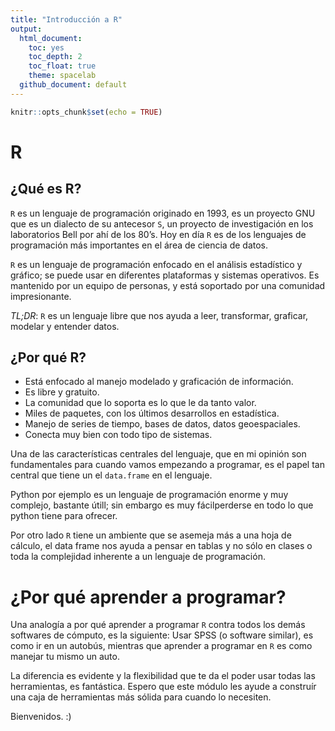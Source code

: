 ```yaml
---
title: "Introducción a R"
output:
  html_document:
    toc: yes
    toc_depth: 2
    toc_float: true
    theme: spacelab
  github_document: default
---
```


```r
knitr::opts_chunk$set(echo = TRUE)

```

# R 
	
## ¿Qué es R? 

`R` es un lenguaje de programación originado en 1993, es un proyecto GNU 
que es un dialecto de su antecesor `S`, un proyecto de investigación en los 
laboratorios Bell por ahí de los 80's. Hoy en día `R` es de los lenguajes de 
programación más importantes en el área de ciencia de datos.

`R` es un lenguaje de programación enfocado en el análisis estadístico y gráfico;
se puede usar en diferentes plataformas y sistemas operativos. Es mantenido por un 
equipo de personas, y está soportado por una comunidad impresionante. 


*TL;DR*: `R` es un lenguaje libre que nos ayuda a leer, transformar, graficar, 
modelar y entender datos.

## ¿Por qué R?

- Está enfocado al manejo modelado y graficación de información.
- Es  libre y gratuito.
- La comunidad que lo soporta es lo que le da tanto valor.
- Miles de paquetes, con los últimos desarrollos en estadística.
- Manejo de series de tiempo, bases de datos, datos geoespaciales.
- Conecta muy bien con todo tipo de sistemas.

Una de las características centrales del lenguaje, que en mi opinión son 
fundamentales para cuando vamos empezando a programar, es el papel tan central 
que tiene un el `data.frame` en el lenguaje. 

Python por ejemplo es un lenguaje de programación enorme y muy complejo, 
bastante útill; sin embargo es muy fácilperderse en todo lo que python 
tiene para ofrecer. 

Por otro lado `R` tiene un ambiente que se asemeja más a una hoja de cálculo, 
el data frame nos ayuda a pensar en tablas y no sólo en clases o toda la complejidad
inherente a un lenguaje de programación. 


# ¿Por qué aprender a programar? 

Una analogía a por qué aprender a programar `R` contra todos los demás softwares 
de cómputo, es la siguiente: Usar SPSS (o software similar), es como ir en un 
autobús, mientras que aprender a programar en `R` es como manejar tu mismo un auto. 

La diferencia es evidente y la flexibilidad que te da el poder usar todas las 
herramientas, es fantástica. Espero que este módulo les ayude a construír una 
caja de herramientas más sólida para cuando lo necesiten. 

Bienvenidos. :)


